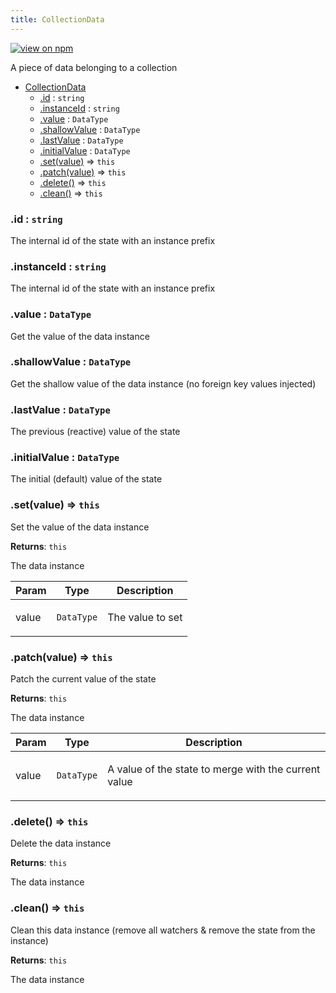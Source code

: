 ```yaml
---
title: CollectionData
---
```


[![view on npm](http://img.shields.io/npm/v/@plexusjs/core.svg)](https://www.npmjs.org/package/@plexusjs/core)

A piece of data belonging to a collection

- [CollectionData](#CollectionData)
  - [.id](#CollectionData+id) : <code>string</code>
  - [.instanceId](#CollectionData+instanceId) : <code>string</code>
  - [.value](#CollectionData+value) : <code>DataType</code>
  - [.shallowValue](#CollectionData+shallowValue) : <code>DataType</code>
  - [.lastValue](#CollectionData+lastValue) : <code>DataType</code>
  - [.initialValue](#CollectionData+initialValue) : <code>DataType</code>
  - [.set(value)](#CollectionData+set) ⇒ <code>this</code>
  - [.patch(value)](#CollectionData+patch) ⇒ <code>this</code>
  - [.delete()](#CollectionData+delete) ⇒ <code>this</code>
  - [.clean()](#CollectionData+clean) ⇒ <code>this</code>

<a name='CollectionData+id'></a>

### .id : <code>string</code>

<p>The internal id of the state with an instance prefix</p>

<a name='CollectionData+instanceId'></a>

### .instanceId : <code>string</code>

<p>The internal id of the state with an instance prefix</p>

<a name='CollectionData+value'></a>

### .value : <code>DataType</code>

<p>Get the value of the data instance</p>

<a name='CollectionData+shallowValue'></a>

### .shallowValue : <code>DataType</code>

<p>
	Get the shallow value of the data instance (no foreign key values injected)
</p>

<a name='CollectionData+lastValue'></a>

### .lastValue : <code>DataType</code>

<p>The previous (reactive) value of the state</p>

<a name='CollectionData+initialValue'></a>

### .initialValue : <code>DataType</code>

<p>The initial (default) value of the state</p>

<a name='CollectionData+set'></a>

### .set(value) ⇒ <code>this</code>

<p>Set the value of the data instance</p>

**Returns**: <code>this</code> <p>The data instance</p>

| Param | Type                  | Description             |
| ----- | --------------------- | ----------------------- |
| value | <code>DataType</code> | <p>The value to set</p> |

<a name='CollectionData+patch'></a>

### .patch(value) ⇒ <code>this</code>

<p>Patch the current value of the state</p>

**Returns**: <code>this</code> <p>The data instance</p>

| Param | Type                  | Description                                                 |
| ----- | --------------------- | ----------------------------------------------------------- |
| value | <code>DataType</code> | <p>A value of the state to merge with the current value</p> |

<a name='CollectionData+delete'></a>

### .delete() ⇒ <code>this</code>

<p>Delete the data instance</p>

**Returns**: <code>this</code> <p>The data instance</p>

<a name='CollectionData+clean'></a>

### .clean() ⇒ <code>this</code>

<p>
	Clean this data instance (remove all watchers &amp; remove the state from the
	instance)
</p>

**Returns**: <code>this</code> <p>The data instance</p>
